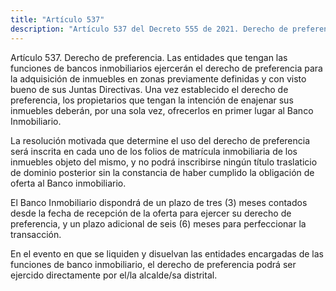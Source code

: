 ```yaml
---
title: "Artículo 537"
description: "Artículo 537 del Decreto 555 de 2021. Derecho de preferencia."
---
```


Artículo 537. Derecho de preferencia. Las entidades que tengan las funciones de bancos inmobiliarios ejercerán el derecho de preferencia para la adquisición de inmuebles en zonas previamente definidas y con visto bueno de sus Juntas Directivas. Una vez establecido el derecho de preferencia, los propietarios que tengan la intención de enajenar sus inmuebles deberán, por una sola vez, ofrecerlos en primer lugar al Banco Inmobiliario.
 
La resolución motivada que determine el uso del derecho de preferencia será inscrita en cada uno de los folios de matrícula inmobiliaria de los inmuebles objeto del mismo, y no podrá inscribirse ningún título traslaticio de dominio posterior sin la constancia de haber cumplido la obligación de oferta al Banco inmobiliario.
 
El Banco Inmobiliario dispondrá de un plazo de tres (3) meses contados desde la fecha de recepción de la oferta para ejercer su derecho de preferencia, y un plazo adicional de seis (6) meses para perfeccionar la transacción.
 
En el evento en que se liquiden y disuelvan las entidades encargadas de las funciones de banco inmobiliario, el derecho de preferencia podrá ser ejercido directamente por el/la alcalde/sa distrital.